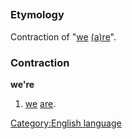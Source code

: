 =={{en}}==
[[Category:English language]]
===Etymology===
Contraction of "[[we]] [[are|(a)re]]".
===Contraction===
'''we're'''

#[[we]] [[are]].